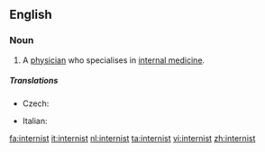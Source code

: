 ==English==

===Noun===
{{en-noun}}

# {{medicine}} A [[physician]] who specialises in [[internal medicine]].

=====Translations=====
{{trans-top|specialist in internal medicine}}
* Czech: {{t-|cs|internista|m}}
{{trans-mid}}
* Italian: {{t-|it|internista|m|f}}
{{trans-bottom}}

[[fa:internist]]
[[it:internist]]
[[nl:internist]]
[[ta:internist]]
[[vi:internist]]
[[zh:internist]]